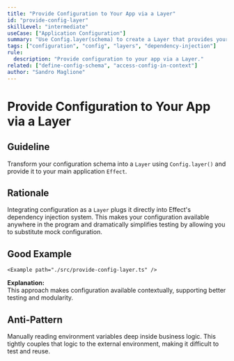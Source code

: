 ```yaml
---
title: "Provide Configuration to Your App via a Layer"
id: "provide-config-layer"
skillLevel: "intermediate"
useCase: ["Application Configuration"]
summary: "Use Config.layer(schema) to create a Layer that provides your configuration schema to the application's context."
tags: ["configuration", "config", "layers", "dependency-injection"]
rule:
  description: "Provide configuration to your app via a Layer."
related: ["define-config-schema", "access-config-in-context"]
author: "Sandro Maglione"
---
```


# Provide Configuration to Your App via a Layer

## Guideline

Transform your configuration schema into a `Layer` using `Config.layer()` and provide it to your main application `Effect`.

## Rationale

Integrating configuration as a `Layer` plugs it directly into Effect's dependency injection system. This makes your configuration available anywhere in the program and dramatically simplifies testing by allowing you to substitute mock configuration.

## Good Example

`<Example path="./src/provide-config-layer.ts" />`

**Explanation:**  
This approach makes configuration available contextually, supporting better testing and modularity.

## Anti-Pattern

Manually reading environment variables deep inside business logic. This tightly couples that logic to the external environment, making it difficult to test and reuse.
